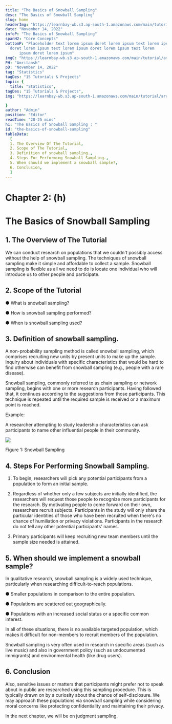 ```yaml
---
title: "The Basics of Snowball Sampling"
desc: "The Basics of Snowball Sampling"
slug: home
headerImg: "https://learnbay-wb.s3.ap-south-1.amazonaws.com/main/tutorial/python.png"
date: "November 14, 2022"
infoP: "The Basics of Snowball Sampling"
spanH2: "Core Concepts"
bottomP: "Placeholder text lorem ipsum doret lorem ipsum text lorem ipsum
  doret lorem ipsum text lorem ipsum doret lorem ipsum text lorem
      ipsum doret lorem ipsum"
imgC: "https://learnbay-wb.s3.ap-south-1.amazonaws.com/main/tutorial/amritansh.png"
PH: "Amritansh"
pD: "November 14, 2022"
tag: "Statistics"
tagDes: "15 Tutorials & Projects"
topic: {
  title: "Statistics",
tagDes: "15 Tutorials & Projects",
img: "https://learnbay-wb.s3.ap-south-1.amazonaws.com/main/tutorial/arrow.png"

}
author: "Admin"
position: "Editor"
readTime: "20-25 mins"
h1: "The Basics of Snowball Sampling : "
id: "the-basics-of-snowball-sampling"
tableData:
  [
  1. The Overview Of The Tutorial,
  2. Scope of The Tutorial,
  3. Definition of snowball sampling.,
  4. Steps For Performing Snowball Sampling.,
  5. When should we implement a snowball sample?,
  6. Conclusion,
  ]
---
```



# **Chapter 2: (h)**


# **The Basics of Snowball Sampling**

 


## 1. The Overview of The Tutorial

 

We can conduct research on populations that we couldn't possibly access without the help of snowball sampling. The techniques of snowball sampling make it simple and affordable to collect a sample. Snowball sampling is flexible as all we need to do is locate one individual who will introduce us to other people and participate.

 


## 2. Scope of the Tutorial

 


●  	What is snowball sampling?


●  	How is snowball sampling performed?


●  	When is snowball sampling used?

 


## 3. Definition of snowball sampling.

 

A non-probability sampling method is called snowball sampling, which comprises recruiting new units by present units to make up the sample. Inquiry about individuals with specific characteristics that would be hard to find otherwise can benefit from snowball sampling (e.g., people with a rare disease).

 

Snowball sampling, commonly referred to as chain sampling or network sampling, begins with one or more research participants. Having followed that, it continues according to the suggestions from those participants. This technique is repeated until the required sample is received or a maximum point is reached.

 

Example:

A researcher attempting to study leadership characteristics can ask participants to name other influential people in their community.


<img src="https://learnbay-wb.s3.ap-south-1.amazonaws.com/main/tutorial/statistics/Snowball+Sampling+Figure+1.jpg"></img>
 


Figure 1: Snowball Sampling


 


## 4. Steps For Performing Snowball Sampling.

 


1. To begin, researchers will pick any potential participants from a population to form an initial sample.

 


2. Regardless of whether only a few subjects are initially identified, the researchers will request those people to recognize more participants for the research. By motivating people to come forward on their own, researchers recruit subjects. Participants in the study will only share the particular identities of those who have been recruited when there's no chance of humiliation or privacy violations. Participants in the research do not tell any other potential participants' names.

 


3. Primary participants will keep recruiting new team members until the sample size needed is attained.

 


## 5. When should we implement a snowball sample?

 

In qualitative research, snowball sampling is a widely used technique, particularly when researching difficult-to-reach populations.


●   Smaller populations in comparison to the entire population.


●  	Populations are scattered out geographically.


●  	Populations with an increased social status or a specific common interest.

In all of these situations, there is no available targeted population, which makes it difficult for non-members to recruit members of the population.

Snowball sampling is very often used in research in specific areas (such as live music) and also in government policy (such as undocumented immigrants) and environmental health (like drug users).

 


## 6. Conclusion

 

Also, sensitive issues or matters that participants might prefer not to speak about in public are researched using this sampling procedure. This is typically drawn on by a curiosity about the chance of self-disclosure. We may approach these populations via snowball sampling while considering moral concerns like protecting confidentiality and maintaining their privacy.

In the next chapter, we will be on judgment sampling.


